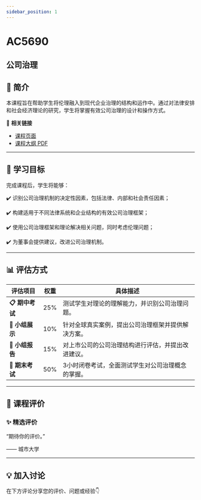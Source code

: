 ```yaml
---
sidebar_position: 1
---
```


# AC5690
## 公司治理

## **📘 简介**
本课程旨在帮助学生将伦理融入到现代企业治理的结构和运作中。通过对法律安排和社会经济理论的研究，学生将掌握有效公司治理的设计和操作方式。

🔗 **相关链接**
- [课程页面](https://www.cityu.edu.hk/catalogue/pg/202425/course/AC5690.htm)
- [课程大纲 PDF](https://www.cityu.edu.hk/catalogue/pg/202425/course/AC5690.pdf)

---

## **🎯 学习目标**

完成课程后，学生将能够：


✔️ 识别公司治理机制的决定性因素，包括法律、内部和社会责任因素；

✔️ 构建适用于不同法律系统和企业结构的有效公司治理框架；

✔️ 使用公司治理框架和理论解决相关问题，同时考虑伦理问题；

✔️ 为董事会提供建议，改进公司治理机制。

---

## **📊 评估方式**

| **评估项目**               | **权重** | **具体描述**                                                                                     |
|---------------------------|---------|-----------------------------------------------------------------------------------------------|
| **📋 期中考试**             | 25%     | 测试学生对理论的理解能力，并识别公司治理问题。                                                   |
| **📝 小组展示**             | 10%     | 针对全球真实案例，提出公司治理框架并提供解决方案。                                               |
| **📄 小组报告**             | 15%     | 对上市公司的公司治理结构进行评估，并提出改进建议。                                               |
| **🎤 期末考试**             | 50%     | 3小时闭卷考试，全面测试学生对公司治理概念的掌握。                                                |

---

## **💬 课程评价**

### ✨ **精选评价**
<div className={commentStyles.commentBox}>
    <p className={commentStyles.commentText}>
        “期待你的评价。”
    </p>
    <p className={commentStyles.commentAuthor}>—— 城市大学</p>
</div>

---

## **💡 加入讨论**

在下方评论分享您的评价、问题或经验👇
<Utterances />